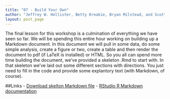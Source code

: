 ```yaml
---
title: "07 - Build Your Own"
author: "Jeffrey W. Hollister, Betty Kreakie, Bryan Milstead, and Scott Chamberlain"
layout: post_page
---
```


The final lesson for this workshop is a culmination of everything we have seen so far.  We will be spending this entire hour working on building up a Markdown document.  In this document we will pull in some data, do some simple analysis, create a figure or two, create a table and then render the document to pdf (if LaTeX is installed) or HTML.  So you all can spend more time building the document, we've provided a skeleton .Rmd to start with.  In that skeleton we've laid out some different sections with directions.  You just need to fill in the code and provide some explantory text (with Markdown, of course).


##Links
  - [Download skelton Markdown file](/iale_open_science/figure/iale_open_science.Rmd)
  - [RStudio R Markdown documentation](http://rmarkdown.rstudio.com/)

